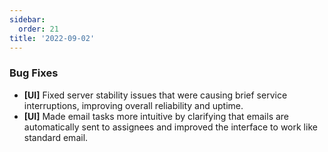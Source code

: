 ```yaml
---
sidebar:
  order: 21
title: '2022-09-02'
---
```


### Bug Fixes

- **[UI]** Fixed server stability issues that were causing brief service interruptions, improving overall reliability and uptime.
- **[UI]** Made email tasks more intuitive by clarifying that emails are automatically sent to assignees and improved the interface to work like standard email.